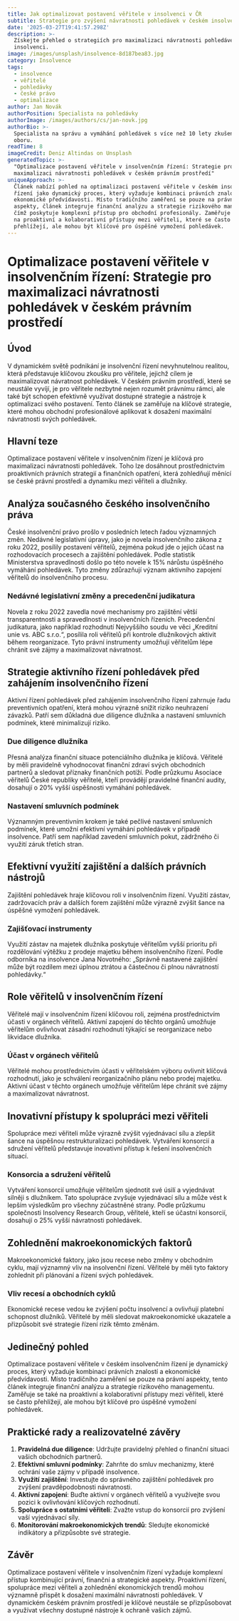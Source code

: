 ```yaml
---
title: Jak optimalizovat postavení věřitele v insolvenci v ČR
subtitle: Strategie pro zvýšení návratnosti pohledávek v českém insolvenčním řízení
date: '2025-03-27T19:41:57.298Z'
description: >-
  Získejte přehled o strategiích pro maximalizaci návratnosti pohledávek v
  insolvenci.
image: /images/unsplash/insolvence-8d187bea83.jpg
category: Insolvence
tags:
  - insolvence
  - věřitelé
  - pohledávky
  - české právo
  - optimalizace
author: Jan Novák
authorPosition: Specialista na pohledávky
authorImage: /images/authors/cs/jan-novk.jpg
authorBio: >-
  Specialista na správu a vymáhání pohledávek s více než 10 lety zkušeností v
  oboru.
readTime: 8
imageCredit: Deniz Altindas on Unsplash
generatedTopic: >-
  "Optimalizace postavení věřitele v insolvenčním řízení: Strategie pro
  maximalizaci návratnosti pohledávek v českém právním prostředí"
uniqueApproach: >-
  Článek nabízí pohled na optimalizaci postavení věřitele v českém insolvenčním
  řízení jako dynamický proces, který vyžaduje kombinaci právních znalostí a
  ekonomické předvídavosti. Místo tradičního zaměření se pouze na právní
  aspekty, článek integruje finanční analýzu a strategie rizikového managementu,
  čímž poskytuje komplexní přístup pro obchodní profesionály. Zaměřuje se také
  na proaktivní a kolaborativní přístupy mezi věřiteli, které se často
  přehlížejí, ale mohou být klíčové pro úspěšné vymožení pohledávek.
---
```

# Optimalizace postavení věřitele v insolvenčním řízení: Strategie pro maximalizaci návratnosti pohledávek v českém právním prostředí

## Úvod

V dynamickém světě podnikání je insolvenční řízení nevyhnutelnou realitou, která představuje klíčovou zkoušku pro věřitele, jejichž cílem je maximalizovat návratnost pohledávek. V českém právním prostředí, které se neustále vyvíjí, je pro věřitele nezbytné nejen rozumět právnímu rámci, ale také být schopen efektivně využívat dostupné strategie a nástroje k optimalizaci svého postavení. Tento článek se zaměřuje na klíčové strategie, které mohou obchodní profesionálové aplikovat k dosažení maximální návratnosti svých pohledávek.

## Hlavní teze

Optimalizace postavení věřitele v insolvenčním řízení je klíčová pro maximalizaci návratnosti pohledávek. Toho lze dosáhnout prostřednictvím proaktivních právních strategií a finančních opatření, která zohledňují měnící se české právní prostředí a dynamiku mezi věřiteli a dlužníky.

## Analýza současného českého insolvenčního práva

České insolvenční právo prošlo v posledních letech řadou významných změn. Nedávné legislativní úpravy, jako je novela insolvenčního zákona z roku 2022, posílily postavení věřitelů, zejména pokud jde o jejich účast na rozhodovacích procesech a zajištění pohledávek. Podle statistik Ministerstva spravedlnosti došlo po této novele k 15% nárůstu úspěšného vymáhání pohledávek. Tyto změny zdůrazňují význam aktivního zapojení věřitelů do insolvenčního procesu.

### Nedávné legislativní změny a precedenční judikatura

Novela z roku 2022 zavedla nové mechanismy pro zajištění větší transparentnosti a spravedlnosti v insolvenčních řízeních. Precedenční judikatura, jako například rozhodnutí Nejvyššího soudu ve věci „Kreditní unie vs. ABC s.r.o.“, posílila roli věřitelů při kontrole dlužníkových aktivit během reorganizace. Tyto právní instrumenty umožňují věřitelům lépe chránit své zájmy a maximalizovat návratnost.

## Strategie aktivního řízení pohledávek před zahájením insolvenčního řízení

Aktivní řízení pohledávek před zahájením insolvenčního řízení zahrnuje řadu preventivních opatření, která mohou výrazně snížit riziko neuhrazení závazků. Patří sem důkladná due diligence dlužníka a nastavení smluvních podmínek, které minimalizují riziko.

### Due diligence dlužníka

Přesná analýza finanční situace potenciálního dlužníka je klíčová. Věřitelé by měli pravidelně vyhodnocovat finanční zdraví svých obchodních partnerů a sledovat příznaky finančních potíží. Podle průzkumu Asociace věřitelů České republiky věřitelé, kteří provádějí pravidelné finanční audity, dosahují o 20% vyšší úspěšnosti vymáhání pohledávek.

### Nastavení smluvních podmínek

Významným preventivním krokem je také pečlivé nastavení smluvních podmínek, které umožní efektivní vymáhání pohledávek v případě insolvence. Patří sem například zavedení smluvních pokut, zádržného či využití záruk třetích stran.

## Efektivní využití zajištění a dalších právních nástrojů

Zajištění pohledávek hraje klíčovou roli v insolvenčním řízení. Využití zástav, zadržovacích práv a dalších forem zajištění může výrazně zvýšit šance na úspěšné vymožení pohledávek.

### Zajišťovací instrumenty

Využití zástav na majetek dlužníka poskytuje věřitelům vyšší prioritu při rozdělování výtěžku z prodeje majetku během insolvenčního řízení. Podle odborníka na insolvence Jana Novotného: „Správně nastavené zajištění může být rozdílem mezi úplnou ztrátou a částečnou či plnou návratností pohledávky.“

## Role věřitelů v insolvenčním řízení

Věřitelé mají v insolvenčním řízení klíčovou roli, zejména prostřednictvím účasti v orgánech věřitelů. Aktivní zapojení do těchto orgánů umožňuje věřitelům ovlivňovat zásadní rozhodnutí týkající se reorganizace nebo likvidace dlužníka.

### Účast v orgánech věřitelů

Věřitelé mohou prostřednictvím účasti v věřitelském výboru ovlivnit klíčová rozhodnutí, jako je schválení reorganizačního plánu nebo prodej majetku. Aktivní účast v těchto orgánech umožňuje věřitelům lépe chránit své zájmy a maximalizovat návratnost.

## Inovativní přístupy k spolupráci mezi věřiteli

Spolupráce mezi věřiteli může výrazně zvýšit vyjednávací sílu a zlepšit šance na úspěšnou restrukturalizaci pohledávek. Vytváření konsorcií a sdružení věřitelů představuje inovativní přístup k řešení insolvenčních situací.

### Konsorcia a sdružení věřitelů

Vytváření konsorcií umožňuje věřitelům sjednotit své úsilí a vyjednávat silněji s dlužníkem. Tato spolupráce zvyšuje vyjednávací sílu a může vést k lepším výsledkům pro všechny zúčastněné strany. Podle průzkumu společnosti Insolvency Research Group, věřitelé, kteří se účastní konsorcií, dosahují o 25% vyšší návratnosti pohledávek.

## Zohlednění makroekonomických faktorů

Makroekonomické faktory, jako jsou recese nebo změny v obchodním cyklu, mají významný vliv na insolvenční řízení. Věřitelé by měli tyto faktory zohlednit při plánování a řízení svých pohledávek.

### Vliv recesí a obchodních cyklů

Ekonomické recese vedou ke zvýšení počtu insolvencí a ovlivňují platební schopnost dlužníků. Věřitelé by měli sledovat makroekonomické ukazatele a přizpůsobit své strategie řízení rizik těmto změnám.

## Jedinečný pohled

Optimalizace postavení věřitele v českém insolvenčním řízení je dynamický proces, který vyžaduje kombinaci právních znalostí a ekonomické předvídavosti. Místo tradičního zaměření se pouze na právní aspekty, tento článek integruje finanční analýzu a strategie rizikového managementu. Zaměřuje se také na proaktivní a kolaborativní přístupy mezi věřiteli, které se často přehlížejí, ale mohou být klíčové pro úspěšné vymožení pohledávek.

## Praktické rady a realizovatelné závěry

1. **Pravidelná due diligence**: Udržujte pravidelný přehled o finanční situaci vašich obchodních partnerů.
2. **Efektivní smluvní podmínky**: Zahrňte do smluv mechanizmy, které ochrání vaše zájmy v případě insolvence.
3. **Využití zajištění**: Investujte do správného zajištění pohledávek pro zvýšení pravděpodobnosti návratnosti.
4. **Aktivní zapojení**: Buďte aktivní v orgánech věřitelů a využívejte svou pozici k ovlivňování klíčových rozhodnutí.
5. **Spolupráce s ostatními věřiteli**: Zvažte vstup do konsorcií pro zvýšení vaší vyjednávací síly.
6. **Monitorování makroekonomických trendů**: Sledujte ekonomické indikátory a přizpůsobte své strategie.

## Závěr

Optimalizace postavení věřitele v insolvenčním řízení vyžaduje komplexní přístup kombinující právní, finanční a strategické aspekty. Proaktivní řízení, spolupráce mezi věřiteli a zohlednění ekonomických trendů mohou významně přispět k dosažení maximální návratnosti pohledávek. V dynamickém českém právním prostředí je klíčové neustále se přizpůsobovat a využívat všechny dostupné nástroje k ochraně vašich zájmů.
